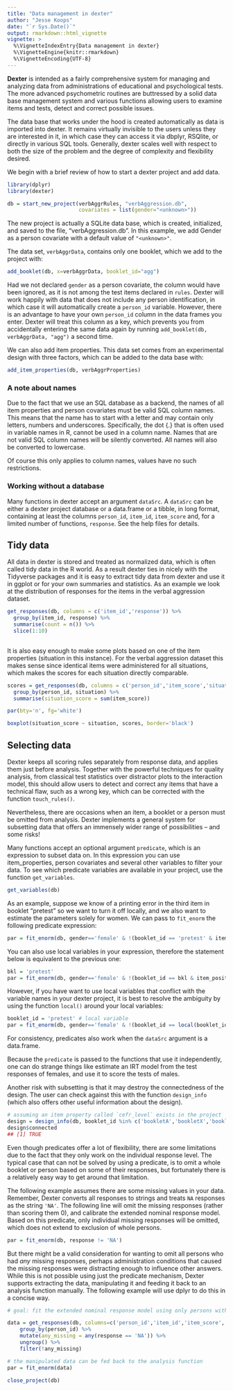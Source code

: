 ```yaml
---
title: "Data management in dexter"
author: "Jesse Koops"
date: "`r Sys.Date()`"
output: rmarkdown::html_vignette
vignette: >
  %\VignetteIndexEntry{Data management in dexter}
  %\VignetteEngine{knitr::rmarkdown}
  %\VignetteEncoding{UTF-8}
---
```


<style>
img{ border:none;}
</style>

**Dexter** is intended as a fairly comprehensive system for managing and analyzing data from administrations of educational and psychological tests. The more advanced psychometric routines are buttressed by a solid data base management system and various functions allowing users to examine items and tests, detect and correct possible issues.

The data base that works under the hood is created automatically as data is imported into dexter. It remains virtually invisible to the users unless they are interested in it, in which case they can access it via dbplyr, RSQlite, or directly in various SQL tools. Generally, dexter scales well with respect to both the size of the problem and the degree of complexity and flexibility desired.

We begin with a brief review of how to start a dexter project and add data.


```r
library(dplyr)
library(dexter)

db = start_new_project(verbAggrRules, "verbAggression.db", 
                       covariates = list(gender="<unknown>"))
```

The new project is actually a SQLite data base, which is created, initialized, and saved to the file, "verbAggression.db". In this example, we add Gender as a person covariate with a default value of `"<unknown>"`.

The data set, `verbAggrData`, contains only one booklet, which we add to the project with:

```r
add_booklet(db, x=verbAggrData, booklet_id="agg")
```

Had we not declared `gender` as a person covariate, the column would have been ignored, as it is not among the test items declared in `rules`.  Dexter will work happily with data that does not include any person identification, in which case it will automatically create a `person_id` variable. However, there is an advantage to have your own `person_id` column in the data frames you enter. Dexter will treat this column as a key, which prevents you from accidentally entering the same data again by running `add_booklet(db, verbAggrData, "agg")` a second time.

We can also add item properties. This data set comes from an experimental design with three factors, which can be added to the data base with: 

```r
add_item_properties(db, verbAggrProperties)
```

### A note about names

Due to the fact that we use an SQL database as a backend, the names of all item properties and person covariates must be valid SQL column names. This means that the name has to start with a letter and may contain only letters, numbers and underscores. Specifically, the dot {.} that is often used in variable names in R, cannot be used in a column name. Names that are not valid SQL column names will be silently converted. All names will also be converted to lowercase. 

Of course this only applies to column names, values have no such restrictions.

### Working without a database

Many functions in dexter accept an argument `dataSrc`. A `dataSrc` can be either a dexter project database or a data.frame or a tibble, in long format, containing at least the columns `person_id`, `item_id`, `item_score` and, for a limited number of functions, `response`. See the help files for details.



## Tidy data

All data in dexter is stored and treated as normalized data, which is often called tidy data in the R world. As a result dexter ties in nicely with the Tidyverse packages and it is easy to extract tidy data from dexter and use it in ggplot or for your own summaries and statistics. As an example we look at the distribution of responses for the items in the verbal aggression dataset.

```r

get_responses(db, columns = c('item_id','response')) %>%
  group_by(item_id, response) %>%
  summarise(count = n()) %>%
  slice(1:10)
  
```
It is also easy enough to make some plots based on one of the item properties (situation in this instance). For the verbal aggression dataset this makes sense since identical items were administered for all situations, which makes the scores for each situation directly comparable.


```r
scores = get_responses(db, columns = c('person_id','item_score','situation')) %>%
  group_by(person_id, situation) %>%
  summarise(situation_score = sum(item_score))  

par(bty='n', fg='white')

boxplot(situation_score ~ situation, scores, border='black')

```



## Selecting data

Dexter keeps all scoring rules separately from response data, and applies them just before analysis. Together with the powerful techniques for quality analysis, from classical test statistics over distractor plots to the interaction model, this should allow users to detect and correct any items that have a technical flaw, such as a wrong key, which can be corrected with the function `touch_rules()`.

Nevertheless, there are occasions when an item, a booklet or a person must be omitted from analysis. Dexter implements a general system for subsetting data that offers an immensely wider range of possibilities -- and some risks!

Many functions accept an optional argument `predicate`, which is an expression to subset data on. In this expression you can use item_properties, person covariates and several other variables to filter your data. To see which predicate variables are available in your project, use the function `get_variables`.

```r
get_variables(db)
```

As an example, suppose we know of a printing error in the third item in booklet "pretest" so we want to turn it off locally, and we also want to estimate the parameters solely for women. We can pass to `fit_enorm` the following predicate expression:

```r
par = fit_enorm(db, gender=='female' & !(booklet_id == 'pretest' & item_position == 3))
```

You can also use local variables in your expression, therefore the statement below is equivalent to the previous one:

```r
bkl = 'pretest'
par = fit_enorm(db, gender=='female' & !(booklet_id == bkl & item_position == 3))
```

However, if you have want to use local variables that conflict with the variable names in your dexter project, it is best to resolve the ambiguity by using the function `local()` around your local variables:

```r
booklet_id = 'pretest' # local variable
par = fit_enorm(db, gender=='female' & !(booklet_id == local(booklet_id) & item_position == 3))
```

For consistency, predicates also work when the `dataSrc` argument is a data.frame.

Because the `predicate` is passed to the functions that use it independently, one can do strange things like estimate an IRT model from the test responses of females, and use it to score the tests of males. 

Another risk with subsetting is that it may destroy the connectedness of the design. The user can check against this with the function `design_info` (which also offers other useful information about the design).

```r
# assuming an item property called `cefr_level` exists in the project
design = design_info(db, booklet_id %in% c('bookletA','bookletX','bookletY') & cefr_level == 'B1')
design$connected
## [1] TRUE
```



Even though predicates offer a lot of flexibility, there are some limitations due to the fact that they only work on the individual response level. The typical case that can not be solved by using a predicate, is to omit a whole booklet or person based on some of their responses, but fortunately there is a relatively easy way to get around that limitation. 

The following example assumes there are some missing values in your data. Remember, Dexter converts all responses to strings and treats `NA` responses as the string `'NA'`. The following line will omit the missing responses (rather than scoring them 0), and calibrate the extended nominal response model. Based on this predicate, only individual missing responses will be omitted, which does not extend to exclusion of whole persons.

```r
par = fit_enorm(db, response != 'NA')
```

But there might be a valid consideration for wanting to omit all persons who had *any* missing responses, perhaps administration conditions that caused the missing responses were distracting enough to influence other answers. While this is not possible using just the predicate mechanism, Dexter supports extracting the data, manipulating it and feeding it back to an analysis function manually. The following example will use dplyr to do this in a concise way.

```r
# goal: fit the extended nominal response model using only persons without any missing responses

data = get_responses(db, columns=c('person_id','item_id','item_score','response')) %>%
    group_by(person_id) %>%
    mutate(any_missing = any(response == 'NA')) %>%
    ungroup() %>%
    filter(!any_missing)

# the manipulated data can be fed back to the analysis function
par = fit_enorm(data)
```





```r
close_project(db)
```
